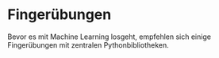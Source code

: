 # Fingerübungen

Bevor es mit Machine Learning losgeht, empfehlen sich einige Fingerübungen mit zentralen Pythonbibliotheken.